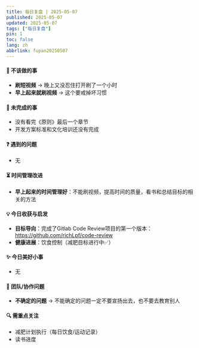 ```yaml
---
title: 每日复盘 | 2025-05-07
published: 2025-05-07
updated: 2025-05-07
tags: ["每日复盘"]
pin: 1
toc: false
lang: zh
abbrlink: fupan20250507
---
```


#### **🚫 不该做的事**  
- **刷短视频** → 晚上又没忍住打开刷了一个小时
- **早上起来就刷视频** → 这个要戒掉坏习惯

#### **📌 未完成的事**  
- 没有看完《原则》最后一个章节  
- 开发方案标准和文化培训还没有完成

#### **❓ 遇到的问题**  
- 无 

#### **⏳ 时间管理改进**  
- **早上起来的时间管理好**：不能刷视频，提高时间的质量，看书和总结目标的相关的方法  

#### **💡 今日收获与启发**  
- **目标导向**：完成了Gitlab Code Review项目的第一个版本：https://github.com/richLpf/code-review
- **健康进展**：饮食控制（减肥目标进行中✅）  

#### **✨ 今日美好小事**  
- 无

#### **🤝 团队/协作问题**  
- **不确定的问题** → 不能确定的问题一定不要宣扬出去，也不要去教育别人

#### **🔍 需重点关注**  
- 减肥计划执行（每日饮食/运动记录）  
- 读书进度

